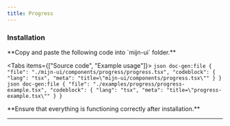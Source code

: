 ```yaml
---
title: Progress
---
```



<ComponentPreview>
  <ProgressExample />
</ComponentPreview>

### Installation

<Steps>
  <Step>
  **Copy and paste the following code into `mijn-ui` folder.**

  <Tabs items={["Source code", "Example usage"]}>
    <Tab value="Source code">
        ```json doc-gen:file
          {
            "file": "./mijn-ui/components/progress/progress.tsx",
            "codeblock": {
              "lang": "tsx",
              "meta": "title=\"mijn-ui/components/progress.tsx\""
            }
          }
        ```
    </Tab>
    <Tab value="Example usage">
        ```json doc-gen:file
          {
            "file": "./examples/progress/progress-example.tsx",
            "codeblock": {
              "lang": "tsx",
              "meta": "title=\"progress-example.tsx\""
            }
          }
        ```
    </Tab>
  </Tabs>  
  </Step>
  
  <Step>
  **Ensure that everything is functioning correctly after installation.**
  </Step>
</Steps>

---